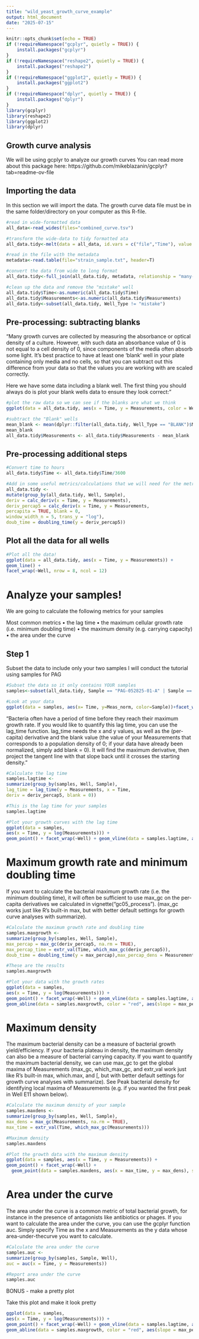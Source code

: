---
title: "wild_yeast_growth_curve_example"
output: html_document
date: "2025-07-15"
---

```{r setup, include=FALSE}
knitr::opts_chunk$set(echo = TRUE)
if (!requireNamespace("gcplyr", quietly = TRUE)) {
    install.packages("gcplyr")
}
if (!requireNamespace("reshape2", quietly = TRUE)) {
    install.packages("reshape2")
}
if (!requireNamespace("ggplot2", quietly = TRUE)) {
    install.packages("ggplot2")
}
if (!requireNamespace("dplyr", quietly = TRUE)) {
    install.packages("dplyr")
}
library(gcplyr)
library(reshape2)
library(ggplot2)
library(dplyr)
```

## Growth curve analysis

We will be using gcplyr to analyze our growth curves
You can read more about this package here: https://github.com/mikeblazanin/gcplyr?tab=readme-ov-file


## Importing the data

In this section we will import the data. The growth curve data file must be in the same folder/directory on your computer as this R-file. 

```{r data import}
#read in wide-formatted data
all_data<-read_wides(files="combined_curve.tsv")

#transform the wide-data to tidy formatted ata
all_data.tidy<-melt(data = all_data, id.vars = c("file","Time"), value.name = "Measurements", variable.name = "Well")

#read in the file with the metadata
metadata<-read.table(file="strain_sample.txt", header=T)

#convert the data from wide to long format
all_data.tidy<-full_join(all_data.tidy, metadata, relationship = "many-to-many")

#clean up the data and remove the "mistake" well
all_data.tidy$Time<-as.numeric(all_data.tidy$Time)
all_data.tidy$Measurements<-as.numeric(all_data.tidy$Measurements)
all_data.tidy<-subset(all_data.tidy, Well_Type != "mistake")


```

## Pre-processing: subtracting blanks

"Many growth curves are collected by measuring the absorbance or optical density of a culture. However,
with such data an absorbance value of 0 is not equal to a cell density of 0, since components of the media
often absorb some light. It’s best practice to have at least one ‘blank’ well in your plate containing only
media and no cells, so that you can subtract out this difference from your data so that the values you are
working with are scaled correctly.

Here we have some data including a blank well. The first thing you should always do is plot your blank wells
data to ensure they look correct:"


```{r blanks}

#plot the raw data so we can see if the blanks are what we think
ggplot(data = all_data.tidy, aes(x = Time, y = Measurements, color = Well_Type)) + geom_point()

#subtract the "Blank" wells
mean_blank <- mean(dplyr::filter(all_data.tidy, Well_Type == "BLANK")$Measurements)
mean_blank
all_data.tidy$Measurements <- all_data.tidy$Measurements - mean_blank

```


## Pre-processing additional steps

```{r pre process 2}


#Convert time to hours
all_data.tidy$Time <- all_data.tidy$Time/3600 

#Add in some useful metrics/calculations that we will need for the metrics below
all_data.tidy <-
mutate(group_by(all_data.tidy, Well, Sample),
deriv = calc_deriv(x = Time, y = Measurements),
deriv_percap5 = calc_deriv(x = Time, y = Measurements,
percapita = TRUE, blank = 0,
window_width_n = 5, trans_y = "log"),
doub_time = doubling_time(y = deriv_percap5))


```

## Plot all the data for all wells

```{r plot}

#Plot all the data!
ggplot(data = all_data.tidy, aes(x = Time, y = Measurements)) +
geom_line() +
facet_wrap(~Well, nrow = 8, ncol = 12)

```


# Analyze your samples! 

We are going to calculate the following metrics for your samples

Most common metrics
• the lag time
• the maximum cellular growth rate (i.e. minimum doubling time)
• the maximum density (e.g. carrying capacity)
• the area under the curve

## Step 1 

Subset the data to include only your two samples 
I will conduct the tutorial using samples for PAG

```{r subsetting the data}

#Subset the data so it only contains YOUR samples
samples<-subset(all_data.tidy, Sample == "PAG-052825-01-A" | Sample == "PAG-052825-02-A" )

#Look at your data
ggplot(data = samples, aes(x= Time, y=Meas_norm, color=Sample))+facet_wrap(~Sample)+geom_point()

```
"Bacteria often have a period of time before they reach their maximum growth rate. If you would like to
quantify this lag time, you can use the lag_time function. lag_time needs the x and y values, as well
as the (per-capita) derivative and the blank value (the value of your Measurements that corresponds to a
population density of 0; if your data have already been normalized, simply add blank = 0). It will find the
maximum derivative, then project the tangent line with that slope back until it crosses the starting density."

```{r Lag Time}

#Calculate the lag time
samples.lagtime <-
summarize(group_by(samples, Well, Sample),
lag_time = lag_time(y = Measurements, x = Time,
deriv = deriv_percap5, blank = 0))

#This is the lag time for your samples
samples.lagtime

#Plot your growth curves with the lag time
ggplot(data = samples,
aes(x = Time, y = log(Measurements))) +
geom_point() + facet_wrap(~Well) + geom_vline(data = samples.lagtime, aes(xintercept = lag_time), lty = 2) 

```

# Maximum growth rate and minimum doubling time

If you want to calculate the bacterial maximum growth rate (i.e. the minimum doubling time), it will often be
sufficient to use max_gc on the per-capita derivatives we calculated in vignette("gc05_process"). (max_gc
works just like R’s built-in max, but with better default settings for growth curve analyses with summarize).


```{r max growth rate }

#Calculate the maximum growth rate and doubling time
samples.maxgrowth <-
summarize(group_by(samples, Well, Sample),
max_percap = max_gc(deriv_percap5, na.rm = TRUE),
max_percap_time = extr_val(Time, which_max_gc(deriv_percap5)),
doub_time = doubling_time(y = max_percap),max_percap_dens = Measurements[which_max_gc(deriv_percap5)])

#These are the results
samples.maxgrowth

#Plot your data with the growth rates
ggplot(data = samples,
aes(x = Time, y = log(Measurements))) +
geom_point() + facet_wrap(~Well) + geom_vline(data = samples.lagtime, aes(xintercept = lag_time), lty = 2)+
geom_abline(data = samples.maxgrowth, color = "red", aes(slope = max_percap, intercept = log(max_percap_dens) - max_percap*max_percap_time)) 

```



# Maximum density


The maximum bacterial density can be a measure of bacterial growth yield/efficiency. If your bacteria
plateau in density, the maximum density can also be a measure of bacterial carrying capacity. If you want
to quantify the maximum bacterial density, we can use max_gc to get the global maxima of Measurements
(max_gc, which_max_gc, and extr_val work just like R’s built-in max, which.max, and [, but with better
default settings for growth curve analyses with summarize).
See Peak bacterial density for identifying local maxima of Measurements (e.g. if you wanted the first peak
in Well E11 shown below).

```{r max density}

#Calculate the maximum density of your sample
samples.maxdens <-
summarize(group_by(samples, Well, Sample),
max_dens = max_gc(Measurements, na.rm = TRUE),
max_time = extr_val(Time, which_max_gc(Measurements)))

#Maximum density
samples.maxdens

#Plot the growth data with the maximum density
ggplot(data = samples, aes(x = Time, y = Measurements)) +
geom_point() + facet_wrap(~Well) + 
  geom_point(data = samples.maxdens, aes(x = max_time, y = max_dens), size = 2, color = "red")

```


# Area under the curve

The area under the curve is a common metric of total bacterial growth, for instance in the presence of
antagonists like antibiotics or phages. If you want to calculate the area under the curve, you can use the
gcplyr function auc. Simply specify Time as the x and Measurements as the y data whose area-under-thecurve you want to calculate.


```{r auc}

#Calculate the area under the curve
samples.auc <-
summarize(group_by(samples, Sample, Well),
auc = auc(x = Time, y = Measurements))

#Report area under the curve
samples.auc

```

BONUS - make a pretty plot

Take this plot and make it look pretty

```{r pretty plot}

ggplot(data = samples,
aes(x = Time, y = log(Measurements))) +
geom_point() + facet_wrap(~Well) + geom_vline(data = samples.lagtime, aes(xintercept = lag_time), lty = 2)+
geom_abline(data = samples.maxgrowth, color = "red", aes(slope = max_percap, intercept = log(max_percap_dens) - max_percap*max_percap_time)) 
```